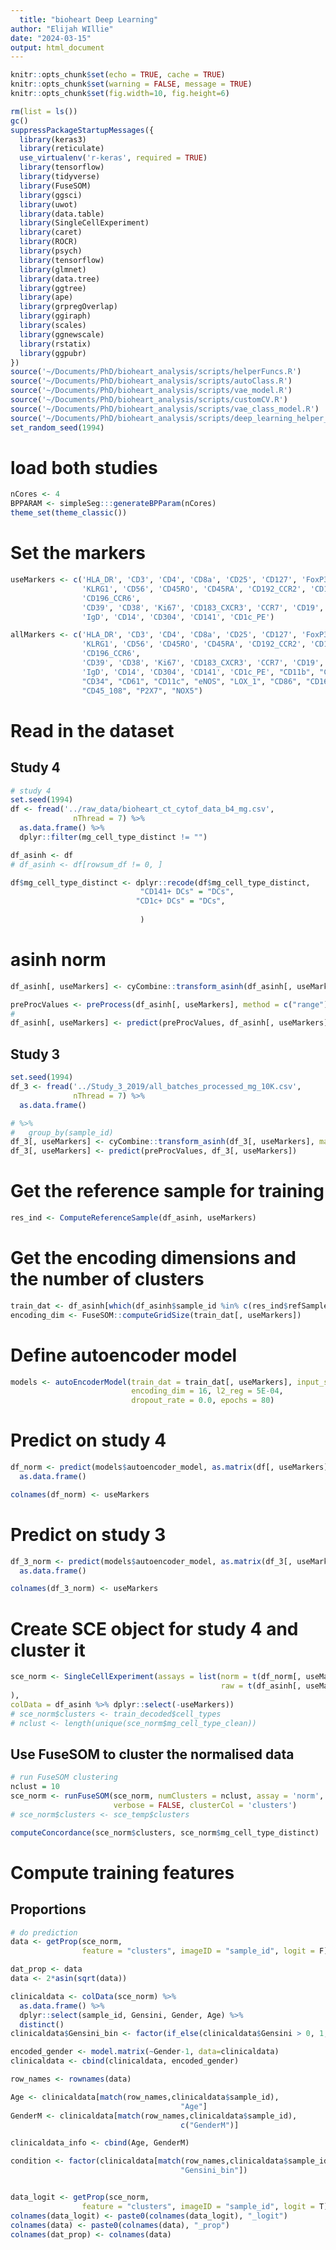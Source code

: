 ```yaml
---
  title: "bioheart Deep Learning"
author: "Elijah WIllie"
date: "2024-03-15"
output: html_document
---
```

  
```r
knitr::opts_chunk$set(echo = TRUE, cache = TRUE)
knitr::opts_chunk$set(warning = FALSE, message = TRUE) 
knitr::opts_chunk$set(fig.width=10, fig.height=6) 
```

```r
rm(list = ls())
gc()
suppressPackageStartupMessages({
  library(keras3)
  library(reticulate)
  use_virtualenv('r-keras', required = TRUE)
  library(tensorflow)
  library(tidyverse)
  library(FuseSOM)
  library(ggsci)
  library(uwot)
  library(data.table)
  library(SingleCellExperiment)
  library(caret)
  library(ROCR)
  library(psych)
  library(tensorflow)
  library(glmnet)
  library(data.tree)
  library(ggtree)
  library(ape)
  library(grpregOverlap)
  library(ggiraph)
  library(scales)
  library(ggnewscale)
  library(rstatix)
  library(ggpubr)
})
source('~/Documents/PhD/bioheart_analysis/scripts/helperFuncs.R')
source('~/Documents/PhD/bioheart_analysis/scripts/autoClass.R')
source('~/Documents/PhD/bioheart_analysis/scripts/vae_model.R')
source('~/Documents/PhD/bioheart_analysis/scripts/customCV.R')
source('~/Documents/PhD/bioheart_analysis/scripts/vae_class_model.R')
source('~/Documents/PhD/bioheart_analysis/scripts/deep_learning_helper_funcs.R')
set_random_seed(1994)
```

# load both studies
```r
nCores <- 4
BPPARAM <- simpleSeg:::generateBPParam(nCores)
theme_set(theme_classic())
```

# Set the markers
```r
useMarkers <- c('HLA_DR', 'CD3', 'CD4', 'CD8a', 'CD25', 'CD127', 'FoxP3', 'CD27',
                'KLRG1', 'CD56', 'CD45RO', 'CD45RA', 'CD192_CCR2', 'CD194_CCR4',
                'CD196_CCR6',
                'CD39', 'CD38', 'Ki67', 'CD183_CXCR3', 'CCR7', 'CD19', 'CD20',
                'IgD', 'CD14', 'CD304', 'CD141', 'CD1c_PE')

allMarkers <- c('HLA_DR', 'CD3', 'CD4', 'CD8a', 'CD25', 'CD127', 'FoxP3', 'CD27',
                'KLRG1', 'CD56', 'CD45RO', 'CD45RA', 'CD192_CCR2', 'CD194_CCR4',
                'CD196_CCR6',
                'CD39', 'CD38', 'Ki67', 'CD183_CXCR3', 'CCR7', 'CD19', 'CD20',
                'IgD', 'CD14', 'CD304', 'CD141', 'CD1c_PE', "CD11b", "CD253_TRAIL",
                "CD34", "CD61", "CD11c", "eNOS", "LOX_1", "CD86", "CD16", "CD45_106",
                "CD45_108", "P2X7", "NOX5")
```


# Read in the dataset
## Study 4
```r
# study 4
set.seed(1994)
df <- fread('../raw_data/bioheart_ct_cytof_data_b4_mg.csv',
              nThread = 7) %>%
  as.data.frame() %>%
  dplyr::filter(mg_cell_type_distinct != "")

df_asinh <- df
# df_asinh <- df[rowsum_df != 0, ]
```

```r
df$mg_cell_type_distinct <- dplyr::recode(df$mg_cell_type_distinct,
                             "CD141+ DCs" = "DCs",
                            "CD1c+ DCs" = "DCs",
                            
                             )
```

# asinh norm
```r
df_asinh[, useMarkers] <- cyCombine::transform_asinh(df_asinh[, useMarkers], markers = useMarkers)

preProcValues <- preProcess(df_asinh[, useMarkers], method = c("range"))
#
df_asinh[, useMarkers] <- predict(preProcValues, df_asinh[, useMarkers])
```


## Study 3
```r
set.seed(1994)
df_3 <- fread('../Study_3_2019/all_batches_processed_mg_10K.csv',
              nThread = 7) %>% 
  as.data.frame()

# %>%
#   group_by(sample_id)
df_3[, useMarkers] <- cyCombine::transform_asinh(df_3[, useMarkers], markers = useMarkers)
df_3[, useMarkers] <- predict(preProcValues, df_3[, useMarkers])
```

# Get the reference sample for training
```r
res_ind <- ComputeReferenceSample(df_asinh, useMarkers)
```


# Get the encoding dimensions and the number of clusters 
```r
train_dat <- df_asinh[which(df_asinh$sample_id %in% c(res_ind$refSampleInd, res_ind$valSampleInd, res_ind$medianSampleInd)), ]
encoding_dim <- FuseSOM::computeGridSize(train_dat[, useMarkers])
```


# Define autoencoder model
```r
models <- autoEncoderModel(train_dat = train_dat[, useMarkers], input_size = length(useMarkers),
                           encoding_dim = 16, l2_reg = 5E-04,
                           dropout_rate = 0.0, epochs = 80)
```

# Predict on study 4
```r
df_norm <- predict(models$autoencoder_model, as.matrix(df[, useMarkers])) %>%
  as.data.frame()

colnames(df_norm) <- useMarkers
```

# Predict on study 3
```r
df_3_norm <- predict(models$autoencoder_model, as.matrix(df_3[, useMarkers])) %>%
  as.data.frame()

colnames(df_3_norm) <- useMarkers
```

# Create SCE object for study 4 and cluster it
```r
sce_norm <- SingleCellExperiment(assays = list(norm = t(df_norm[, useMarkers]),
                                               raw = t(df_asinh[, useMarkers])
),
colData = df_asinh %>% dplyr::select(-useMarkers))
# sce_norm$clusters <- train_decoded$cell_types
# nclust <- length(unique(sce_norm$mg_cell_type_clean))
```


## Use FuseSOM to cluster the normalised data
```r
# run FuseSOM clustering
nclust = 10
sce_norm <- runFuseSOM(sce_norm, numClusters = nclust, assay = 'norm',
                       verbose = FALSE, clusterCol = 'clusters')
# sce_norm$clusters <- sce_temp$clusters
```


```r
computeConcordance(sce_norm$clusters, sce_norm$mg_cell_type_distinct)
```
# Compute training features

## Proportions
```r
# do prediction
data <- getProp(sce_norm,
                feature = "clusters", imageID = "sample_id", logit = F)

dat_prop <- data
data <- 2*asin(sqrt(data))

clinicaldata <- colData(sce_norm) %>%
  as.data.frame() %>%
  dplyr::select(sample_id, Gensini, Gender, Age) %>%
  distinct()
clinicaldata$Gensini_bin <- factor(if_else(clinicaldata$Gensini > 0, 1, 0))

encoded_gender <- model.matrix(~Gender-1, data=clinicaldata)
clinicaldata <- cbind(clinicaldata, encoded_gender)

row_names <- rownames(data)

Age <- clinicaldata[match(row_names,clinicaldata$sample_id),
                                      "Age"]
GenderM <- clinicaldata[match(row_names,clinicaldata$sample_id),
                                      c("GenderM")]

clinicaldata_info <- cbind(Age, GenderM)

condition <- factor(clinicaldata[match(row_names,clinicaldata$sample_id),
                                      "Gensini_bin"])


data_logit <- getProp(sce_norm,
                feature = "clusters", imageID = "sample_id", logit = T)
colnames(data_logit) <- paste0(colnames(data_logit), "_logit")
colnames(data) <- paste0(colnames(data), "_prop")
colnames(dat_prop) <- colnames(data)
```